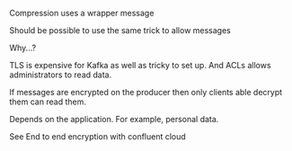Compression uses a wrapper message

Should be possible to use the same trick to allow messages

Why...?

TLS is expensive for Kafka as well as tricky to set up. And ACLs allows administrators to read data.

If messages are encrypted on the producer then only clients able decrypt them can read them.

Depends on the application. For example, personal data.

See End to end encryption with confluent cloud